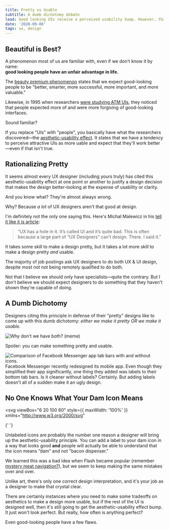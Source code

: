 ```yaml
---
title: Pretty vs Usable
subtitle: A dumb dichotomy debate
lead: Good looking UIs receive a perceived usability bump. However, that doesn't mean we should be sacrificing usability in order to make the design as pretty as possible.
date: '2020-09-08'
tags: ux, design
---
```


## Beautiful is Best?

A phenomenon most of us are familiar with, even if we don't know it by name:  
**good looking people have an unfair advantage in life.**

The [beauty premium phenomenon](https://en.wikipedia.org/wiki/Physical_attractiveness_stereotype#Beauty_premium_phenomenon) states that we expect good-looking people to be "better, smarter, more successful, more important, and more valuable."

Likewise, in 1995 when researchers [were studying ATM UIs](https://www.researchgate.net/publication/290957555_Apparent_usability_vs_inherent_usability_experimental_analysis_on_the_determinants_of_the_apparent_usability), they noticed that people expected more of and were more forgiving of good-looking interfaces.

Sound familiar?

If you replace "UIs" with "people", you basically have what the researchers discovered—the [aesthetic-usability effect](https://www.nngroup.com/articles/aesthetic-usability-effect/). It states that we have a tendency to perceive attractive UIs as more uable and expect that they'll work better—even if that isn't true.

## Rationalizing Pretty

It seems almost every UX designer (including yours truly) has cited this aesthetic-usability effect at one point or another to justify a design decision that makes the design better-looking at the expense of usability or clarity.

And you know what? They're almost always wrong.

Why? Because _a lot_ of UX designers aren't that good at design.

I'm definitely not the only one saying this. Here's Michal Malewicz in his [tell it like it is article](https://uxdesign.cc/ux-has-pretty-bad-ux-fd2702e5c22a):

> “UX has a hole in it. It’s called UI and it’s quite bad. This is often because a large part of “UX Designers” can’t design. There. I said it.”

It takes some skill to make a design pretty, but it takes a lot more skill to make a design pretty _and_ usable.

The majority of job postings ask UX designers to do both UX & UI design, despite most not not being remotely qualified to do both.

Not that I believe we should only have specialists—quite the contrary. But I don't believe we should expect designers to do something that they haven't shown they're capable of doing.

## A Dumb Dichotomy

Designers citing this principle in defense of their "pretty" designs like to come up with this dumb dichotomy: _either we make it pretty OR we make it usable._

![Why don't we have both? (meme)](./why-not-both.gif)

Spoiler: you can make something pretty and usable.

![Comparison of Facebook Messenger app tab bars with and without icons.](./fb-messenger-icons.jpg)
Facebook Messenger recently redesigned its mobile app. Even though they simplified their app significantly, one thing they added was labels to their bottom tab bars. Is it cleaner without labels? Certainly. But adding labels doesn't all of a sudden make it an ugly design.

## No One Knows What Your Dam Icon Means

<svg
  viewBox="6 20 100 60"
  style={{ maxWidth: '100%' }}
  xmlns="http://www.w3.org/2000/svg"
>
  <path d="M62.43 77.004a2.392 2.392 0 01-2.394 2.394l-18.774.004a2.392 2.392 0 01-2.394-2.394V22.996a2.395 2.395 0 012.394-2.395h10.802a2.395 2.395 0 012.394 2.395zM93.133 59.227c-1.457 0-2.469-.676-3.441-1.328-.922-.613-1.793-1.195-3.067-1.195-1.18 0-2.015.496-2.98 1.07-1.145.68-2.442 1.453-4.457 1.453s-3.207-.77-4.258-1.445c-.895-.578-1.672-1.078-2.914-1.078-1.492 0-2.793.695-4.055 1.367-1.11.594-2.16 1.156-3.25 1.156a.795.795 0 01-.797-.797c0-.441.356-.797.797-.797.692 0 1.57-.469 2.5-.969 1.367-.73 2.914-1.558 4.805-1.558 1.715 0 2.812.707 3.777 1.332.95.613 1.848 1.191 3.395 1.191 1.578 0 2.582-.597 3.64-1.23 1.07-.637 2.18-1.297 3.797-1.297 1.758 0 2.922.777 3.95 1.465.85.566 1.581 1.058 2.558 1.058a.802.802 0 010 1.602zM93.133 75.711c-1.457 0-2.469-.676-3.441-1.324-.922-.613-1.793-1.196-3.067-1.196-1.18 0-2.015.497-2.98 1.07-1.145.68-2.442 1.454-4.457 1.454s-3.207-.77-4.258-1.445c-.895-.579-1.672-1.075-2.914-1.075-1.492 0-2.793.696-4.055 1.368-1.11.593-2.16 1.156-3.25 1.156-.441 0-.797-.356-.797-.797s.356-.797.797-.797c.692 0 1.57-.473 2.5-.969 1.367-.73 2.914-1.558 4.805-1.558 1.715 0 2.812.707 3.777 1.332.95.613 1.848 1.191 3.395 1.191 1.578 0 2.582-.598 3.64-1.23 1.07-.637 2.18-1.297 3.797-1.297 1.758 0 2.922.777 3.95 1.464.85.567 1.581 1.06 2.558 1.06.441 0 .797.355.797.796 0 .441-.36.797-.797.797zM93.133 67.512c-1.457 0-2.469-.676-3.441-1.328-.922-.613-1.793-1.195-3.067-1.195-1.18 0-2.015.496-2.98 1.07-1.145.683-2.442 1.453-4.457 1.453s-3.207-.77-4.258-1.445c-.895-.578-1.672-1.074-2.914-1.074-1.492 0-2.793.695-4.055 1.367-1.11.593-2.16 1.156-3.25 1.156a.798.798 0 010-1.594c.692 0 1.57-.469 2.5-.969 1.367-.73 2.914-1.554 4.805-1.554 1.715 0 2.812.707 3.777 1.332.95.613 1.848 1.191 3.395 1.191 1.578 0 2.582-.598 3.64-1.23 1.07-.637 2.18-1.297 3.797-1.297 1.758 0 2.922.777 3.95 1.464.85.567 1.581 1.06 2.558 1.06.441 0 .797.355.797.796a.8.8 0 01-.797.797zM35.297 36.098c-1.457 0-2.469-.676-3.441-1.328-.922-.617-1.793-1.2-3.063-1.2-1.184 0-2.016.497-2.98 1.071-1.145.684-2.442 1.453-4.461 1.453-2.016 0-3.207-.77-4.258-1.445-.895-.578-1.668-1.078-2.914-1.078-1.489 0-2.793.695-4.055 1.37-1.113.595-2.164 1.157-3.254 1.157a.795.795 0 01-.797-.797c0-.441.356-.797.797-.797.692 0 1.57-.469 2.504-.969 1.367-.73 2.914-1.554 4.805-1.554 1.715 0 2.812.707 3.777 1.332.95.613 1.848 1.191 3.395 1.191 1.578 0 2.582-.597 3.644-1.226 1.07-.637 2.176-1.297 3.797-1.297 1.758 0 2.922.777 3.95 1.464.85.567 1.585 1.06 2.558 1.06.441 0 .797.355.797.796a.806.806 0 01-.801.797zM35.297 52.582c-1.457 0-2.469-.676-3.441-1.328-.922-.613-1.793-1.195-3.063-1.195-1.184 0-2.016.496-2.98 1.07-1.145.683-2.442 1.453-4.461 1.453-2.016 0-3.207-.77-4.258-1.445-.895-.578-1.668-1.075-2.914-1.075-1.489 0-2.793.696-4.055 1.368-1.113.59-2.164 1.152-3.254 1.152-.441 0-.797-.355-.797-.797s.356-.797.797-.797c.692 0 1.57-.469 2.504-.965 1.367-.73 2.914-1.558 4.805-1.558 1.715 0 2.812.707 3.777 1.332.95.613 1.848 1.191 3.395 1.191 1.578 0 2.582-.597 3.644-1.23 1.07-.637 2.176-1.297 3.797-1.297 1.758 0 2.922.781 3.95 1.465.85.566 1.585 1.058 2.558 1.058.441 0 .797.356.797.797a.807.807 0 01-.801.8zM35.297 44.379c-1.457 0-2.469-.676-3.441-1.324-.922-.617-1.793-1.2-3.063-1.2-1.184 0-2.016.497-2.98 1.07-1.145.68-2.442 1.454-4.461 1.454-2.016 0-3.207-.77-4.258-1.445-.895-.578-1.668-1.078-2.914-1.078-1.489 0-2.793.695-4.055 1.367-1.113.594-2.164 1.156-3.254 1.156a.795.795 0 01-.797-.797c0-.441.356-.797.797-.797.692 0 1.57-.469 2.504-.969 1.367-.73 2.914-1.554 4.805-1.554 1.715 0 2.812.707 3.777 1.332.95.613 1.848 1.191 3.395 1.191 1.578 0 2.582-.597 3.644-1.23 1.07-.637 2.176-1.297 3.797-1.297 1.758 0 2.922.777 3.95 1.465.85.566 1.585 1.058 2.558 1.058.441 0 .797.356.797.797a.807.807 0 01-.801.8zM35.297 60.234c-1.457 0-2.469-.676-3.441-1.324-.922-.613-1.793-1.195-3.063-1.195-1.184 0-2.016.496-2.98 1.07-1.145.68-2.442 1.453-4.461 1.453-2.016 0-3.207-.77-4.258-1.445-.895-.575-1.668-1.075-2.914-1.075-1.489 0-2.793.696-4.055 1.368-1.113.593-2.164 1.156-3.254 1.156a.795.795 0 01-.797-.797c0-.441.356-.797.797-.797.692 0 1.57-.473 2.504-.969 1.367-.73 2.914-1.554 4.805-1.554 1.715 0 2.812.707 3.777 1.332.95.613 1.848 1.191 3.395 1.191 1.578 0 2.582-.598 3.644-1.23 1.07-.637 2.176-1.293 3.797-1.293 1.758 0 2.922.777 3.95 1.464.85.567 1.585 1.059 2.558 1.059.441 0 .797.355.797.797a.802.802 0 01-.801.789zM35.297 76.723c-1.457 0-2.469-.676-3.441-1.324-.922-.617-1.793-1.196-3.063-1.196-1.184 0-2.016.497-2.98 1.07-1.145.68-2.442 1.454-4.461 1.454-2.016 0-3.207-.77-4.258-1.445-.895-.579-1.668-1.075-2.914-1.075-1.489 0-2.793.696-4.055 1.368-1.113.593-2.164 1.156-3.254 1.156-.441 0-.797-.356-.797-.797s.356-.797.797-.797c.692 0 1.57-.473 2.504-.969 1.367-.73 2.914-1.558 4.805-1.558 1.715 0 2.812.707 3.777 1.332.95.613 1.848 1.191 3.395 1.191 1.578 0 2.582-.598 3.644-1.23 1.07-.637 2.176-1.297 3.797-1.297 1.758 0 2.922.777 3.95 1.464.85.567 1.585 1.06 2.558 1.06.441 0 .797.355.797.796a.804.804 0 01-.801.797zM35.297 68.52c-1.457 0-2.469-.676-3.441-1.328-.922-.613-1.793-1.195-3.063-1.195-1.184 0-2.016.496-2.98 1.07-1.145.683-2.442 1.453-4.461 1.453-2.016 0-3.207-.77-4.258-1.445C16.199 66.497 15.426 66 14.18 66c-1.489 0-2.793.696-4.055 1.368-1.113.593-2.164 1.156-3.254 1.156a.795.795 0 01-.797-.797c0-.441.356-.797.797-.797.692 0 1.57-.469 2.504-.969 1.367-.73 2.914-1.558 4.805-1.558 1.715 0 2.812.707 3.777 1.332.95.613 1.848 1.191 3.395 1.191 1.578 0 2.582-.597 3.644-1.23 1.07-.637 2.176-1.297 3.797-1.297 1.758 0 2.922.777 3.95 1.469.85.566 1.585 1.058 2.558 1.058.441 0 .797.356.797.797a.806.806 0 01-.801.797z" />
</svg>{' '}

Unlabeled icons are probably the number one reason a designer will bring up the aesthetic-usability principle. You can add a label to your dam icon in a way that looks good **and** people will actually be able to understand that the icon means “dam” and not "bacon dispenser."

We learned this was a bad idea when Flash became popular (remember [mystery meat navigation?](http://www.webpagesthatsuck.com/mysterymeatnavigation.html)), but we seem to keep making the same mistakes over and over.

Unlike art, there's only one correct design interpretation, and it's your job as a designer to make that crystal clear.

There are certainly instances where you need to make some tradeoffs on aesthetics to make a design more usable, but if the rest of the UI is designed well, then it's still going to get the aesthetic-usability effect bump. It just won't look perfect. But really, how often is anything perfect?

Even good-looking people have a few flaws.
